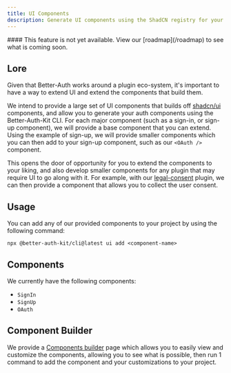 ```yaml
---
title: UI Components
description: Generate UI components using the ShadCN registry for your project.
---
```


<StatsBadge npmPackage="@better-auth-kit/cli" />
<GithubButton url="https://github.com/ping-maxwell/better-auth-kit/tree/main/packages/cli" />
<NpmButton url="https://www.npmjs.com/package/@better-auth-kit/cli" />

<Callout type="warn">
#### This feature is not yet available.
View our [roadmap](/roadmap) to see what is coming soon.
</Callout>

## Lore

Given that Better-Auth works around a plugin eco-system, it's important to have a way to extend UI and extend the components that build them.

We intend to provide a large set of UI components that builds off [shadcn/ui](https://ui.shadcn.com/) components, and allow you to generate your auth components using the Better-Auth-Kit CLI. 
For each major component (such as a sign-in, or sign-up component), we will provide a base component that you can extend.
Using the example of sign-up, we will provide smaller components which you can then add to your sign-up component, such as our `<OAuth />` component.

This opens the door of opportunity for you to extend the components to your liking, and also develop smaller components for any plugin that may require UI to go along with it.
For example, with our [legal-consent](/plugins/legal-consent) plugin, we can then provide a component that allows you to collect the user consent.

## Usage

You can add any of our provided components to your project by using the following command:

```package-install
npx @better-auth-kit/cli@latest ui add <component-name>
```

## Components

We currently have the following components:

- `SignIn`
- `SignUp`
- `OAuth`

## Component Builder

We provide a [Components builder](https://better-auth-kit.com/components) page which allows you to easily view and customize the components,
allowing you to see what is possible, then run 1 command to add the component and your customizations to your project.
